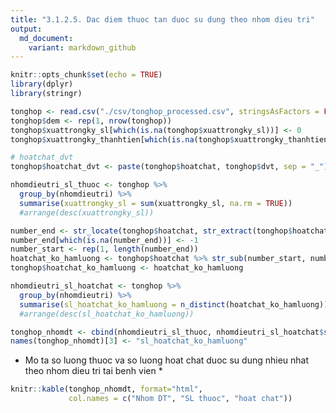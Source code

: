 ```yaml
---
title: "3.1.2.5. Dac diem thuoc tan duoc su dung theo nhom dieu tri"
output:
  md_document:
    variant: markdown_github
---
```


```r
knitr::opts_chunk$set(echo = TRUE)
library(dplyr)
library(stringr)
```

```r
tonghop <- read.csv("./csv/tonghop_processed.csv", stringsAsFactors = FALSE)
tonghop$dem <- rep(1, nrow(tonghop))
tonghop$xuattrongky_sl[which(is.na(tonghop$xuattrongky_sl))] <- 0
tonghop$xuattrongky_thanhtien[which(is.na(tonghop$xuattrongky_thanhtien))] <- 0

# hoatchat_dvt
tonghop$hoatchat_dvt <- paste(tonghop$hoatchat, tonghop$dvt, sep = "_")

```

```r
nhomdieutri_sl_thuoc <- tonghop %>%
  group_by(nhomdieutri) %>%
  summarise(xuattrongky_sl = sum(xuattrongky_sl, na.rm = TRUE))
  #arrange(desc(xuattrongky_sl))
```

```r
number_end <- str_locate(tonghop$hoatchat, str_extract(tonghop$hoatchat, "_\\d"))[,1]
number_end[which(is.na(number_end))] <- -1
number_start <- rep(1, length(number_end))
hoatchat_ko_hamluong <- tonghop$hoatchat %>% str_sub(number_start, number_end-1)
tonghop$hoatchat_ko_hamluong <- hoatchat_ko_hamluong

nhomdieutri_sl_hoatchat <- tonghop %>%
  group_by(nhomdieutri) %>%
  summarise(sl_hoatchat_ko_hamluong = n_distinct(hoatchat_ko_hamluong))
  #arrange(desc(sl_hoatchat_ko_hamluong))

tonghop_nhomdt <- cbind(nhomdieutri_sl_thuoc, nhomdieutri_sl_hoatchat$sl_hoatchat_ko_hamluong)
names(tonghop_nhomdt)[3] <- "sl_hoatchat_ko_hamluong"
```

* Mo ta so luong thuoc va so luong hoat chat duoc su dung nhieu nhat theo nhom dieu tri tai benh vien *
```r
knitr::kable(tonghop_nhomdt, format="html", 
             col.names = c("Nhom DT", "SL thuoc", "hoat chat"))

```

